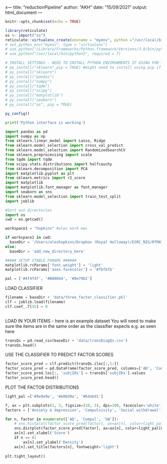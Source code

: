 x---
title: "reductionPipeline"
author: "AKH"
date: "15/09/2021"
output: html_document
---

```r
knitr::opts_chunk$set(echo = TRUE)
```

```r
library(reticulate)
os <- import("os")
reticulate::virtualenv_create(envname = "myenv", python ="/usr/local/bin/python3")
# set_python_env("myenv", type = "virtualenv")
# use_python("/Library/Frameworks/Python.framework/Versions/3.9/bin/python3", required = T)
# use_python("/usr/local/bin/python3", required = T)

# INSTALL SETTINGS - NEED TO INSTALL PYTHON ENVIRONMENTS IF USING FOR THE FIRST TIME
# py_install("sklearn",pip = TRUE) #might need to install using pip if miniconda doesnt work
# py_install("sklearn")
# py_install("pandas")
# py_install("numpy")
# py_install("tqdm")
# py_install("scipy")
# py_install("matplotlib")
# py_install("seaborn")
# py_install("os", pip = TRUE)

py_config()
```

```python

print('Python interface is working')

```

```python
import pandas as pd
import numpy as np
from sklearn.linear_model import Lasso, Ridge
from sklearn.model_selection import cross_val_predict
from sklearn.model_selection import RandomizedSearchCV
from sklearn.preprocessing import scale
from tqdm import tqdm
from scipy.stats.distributions import halfcauchy
from sklearn.decomposition import PCA
import matplotlib.pyplot as plt
from sklearn.metrics import r2_score
import matplotlib
import matplotlib.font_manager as font_manager
import seaborn as sns
from sklearn.model_selection import train_test_split
import joblib

#Sort out directories
import os
cwd = os.getcwd()

workspace1 = "hopkins" #alex work mac

if workspace1 in cwd:
  baseDir = '/Users/alexhopkins/Dropbox (Royal Holloway)/ESRC_NIG/RTMAT/github/optimising-transdiagnostic-measurement/'
else:
  baseDir = 'add_new_directory_here'

##### SETUP STABLE PARAMS ######
matplotlib.rcParams['font.weight'] = 'light'
matplotlib.rcParams['axes.facecolor'] = '#fbfbfb'

pal = ['#4f4f4f', '#B80044', '#0e79b2']

```

LOAD CLASSIFIER
```python
filename = baseDir + 'data/three_factor_classifier.pkl'
clf = joblib.load(filename)
clf.coef_.T[55] = 0
  
```

LOAD IN YOUR ITEMS - here is an example dataset
You will need to make sure the items are in the same order as the classifier expects e.g. as seen here
```python
transQs = pd.read_csv(baseDir + 'data/transDiagQs.csv')
transQs.head()

```

USE THE CLASSIFIER TO PREDICT FACTOR SCORES
```python

factor_score_pred = clf.predict(transQs.iloc[:,1:])
factor_score_pred = pd.DataFrame(factor_score_pred, columns=['AD', 'Compul', 'SW'])
factor_score_pred.loc[:, 'subjIDs'] = transQs['subjIDs'].values
factor_score_pred.head()

```

PLOT THE FACTOR DISTRIBUTIONS
```python
light_pal =['#9e9e9e', '#e86d9a', '#64abd1']

f, ax = plt.subplots(1, 3, figsize=(10, 3), dpi=100, facecolor='white')
factors = ['Anxiety & depression', 'Compulsivity', 'Social withdrawal']

for n, factor in enumerate(['AD', 'Compul', 'SW']):
    # sns.histplot(factor_score_pred[factor], ax=ax[n], color=light_pal[n])
    sns.distplot(factor_score_pred[factor], ax=ax[n], color=light_pal[n], hist_kws={'ec':pal[n], 'alpha':0.5})
    ax[n].set_xlabel('Score')
    if n == 0:
        ax[n].set_ylabel('Density')
    ax[n].set_title(factors[n], fontweight='light')
    
plt.tight_layout()

```

